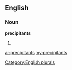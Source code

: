==English==

===Noun===
'''precipitants'''

# {{plural of|[[precipitant]]}}

[[Category:English plurals]]

[[ar:precipitants]]
[[my:precipitants]]